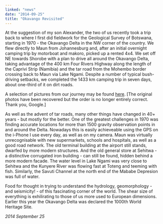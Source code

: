 ```yaml
---
linked: "news"
date: "2014-09-25"
title: "Okavango Revisited"
---
```




At the suggestion of my son Alexander, the two of us recently took a trip back
to where I first did  fieldwork for the Geological Survey of Botswana, starting
in 1970 - the Okavango Delta in the NW  corner of the country. We flew directly
to Maun from Johannesburg and, after an initial overnight camping trip by
motorboat and makoro, picked up a rented 4x4. We set off NE towards Shorobe
with a plan to drive all around the Okavango Delta, taking advantage of the 400
km Four Rivers  Highway along the length of the Caprivi Strip (Namibia) and the
tar road from the Mohembo  border crossing back to Maun via Lake Ngami. Despite
a number of typical bush-driving setbacks,  we completed the 1433 km camping
trip in seven days, about one-third of it on dirt roads. 

A selection of pictures from our journey may be found [here](/). [The original photos
have been  recovered but the order is no longer entirely correct. Thank you,
Google.] 

As well as the advent of tar roads, many other things have changed in 40+ years
\- but mostly for  the better. One of the greatest challenges in 1970 was finding
accurate locations for more than  1500 gravity observation points in and around
the Delta. Nowadays this is easily achieveable using  the GPS on the i-Phone I
use every day, as well as on my camera. Maun was virtually  unrecognisable with
new supermarkets, schools and hospitals, as well as a good road network. The
old terminal building at the airport still stands, dwarfed by more modern
structures. And the old  general store at Sehitwa - a distinctive corrugated
iron building - can still be found, hidden behind  a more modern facade. The
water level in Lake Ngami was very close to Sehitwa and the Kunyere  River was
flowing fast at Toteng and teeming with fish. Similarly, the Savuti Channel at
the north  end of the Mababe Depresion was full of water. 

Food for thought in trying to understand the hydrology, geomorphology - and
seismicity! - of this  fascinating corner of the world. The shear size of
everything is exhilirating to those of us more  used to European dimensions.
Earlier this year the Okavango Delta was declared the 1000th World  Heritage
Site. 

_2014 September 25_

